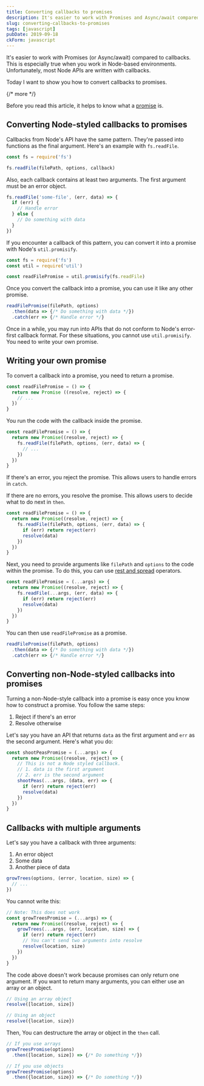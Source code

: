 ```yaml
---
title: Converting callbacks to promises
description: It's easier to work with Promises and Async/await compared to callbacks. I teach you how to convert any callback into a promise.
slug: converting-callbacks-to-promises
tags: [javascript]
pubDate: 2019-09-18
ckForm: javascript
---
```



It's easier to work with Promises (or Async/await) compared to callbacks. This is especially true when you work in Node-based environments. Unfortunately, most Node APIs are written with callbacks. 

Today I want to show you how to convert callbacks to promises. 

{/* more */}

Before you read this article, it helps to know what a [promise][1] is. 

## Converting Node-styled callbacks to promises

Callbacks from Node's API have the same pattern. They're passed into functions as the final argument. Here's an example with `fs.readFile`. 

```js
const fs = require('fs') 

fs.readFile(filePath, options, callback)
```

Also, each callback contains at least two arguments. The first argument must be an error object. 

```js
fs.readFile('some-file', (err, data) => {
  if (err) {
    // Handle error 
  } else {
    // Do something with data
  }
})
```

If you encounter a callback of this pattern, you can convert it into a promise with Node's `util.promisify`. 

```js
const fs = require('fs')
const util = require('util')

const readFilePromise = util.promisify(fs.readFile)
```

Once you convert the callback into a promise, you can use it like any other promise. 

```js
readFilePromise(filePath, options)
  .then(data => {/* Do something with data */})
  .catch(err => {/* Handle error */}
```

Once in a while, you may run into APIs that do not conform to Node's error-first callback format. For these situations, you cannot use `util.promisify`. You need to write your own promise. 

## Writing your own promise

To convert a callback into a promise, you need to return a promise. 

```js
const readFilePromise = () => {
  return new Promise ((resolve, reject) => {
    // ...  
  })
}
```

You run the code with the callback inside the promise. 

```js
const readFilePromise = () => {
  return new Promise((resolve, reject) => {
    fs.readFile(filePath, options, (err, data) => {
      // ...
    })
  })
}
```

If there's an error, you reject the promise. This allows users to handle errors in `catch`. 

If there are no errors, you resolve the promise. This allows users to decide what to do next in `then`. 

```js
const readFilePromise = () => {
  return new Promise((resolve, reject) => {
    fs.readFile(filePath, options, (err, data) => {
      if (err) return reject(err)
      resolve(data)
    })
  })
}
```

Next, you need to provide arguments like `filePath` and `options` to the code within the promise. To do this, you can use [rest and spread][2] operators. 

```js
const readFilePromise = (...args) => {
  return new Promise((resolve, reject) => {
    fs.readFile(...args, (err, data) => {
      if (err) return reject(err)
      resolve(data)
    })
  })
}
```

You can then use `readFilePromise` as a promise. 

```js
readFilePromise(filePath, options)
  .then(data => {/* Do something with data */})
  .catch(err => {/* Handle error */}
```

## Converting non-Node-styled callbacks into promises

Turning a non-Node-style callback into a promise is easy once you know how to construct a promise. You follow the same steps: 

1. Reject if there's an error 
2. Resolve otherwise 

Let's say you have an API that returns `data` as the first argument and `err` as the second argument. Here's what you do: 

```js
const shootPeasPromise = (...args) => {
  return new Promise((resolve, reject) => {
    // This is not a Node styled callback. 
    // 1. data is the first argument 
    // 2. err is the second argument
    shootPeas(...args, (data, err) => {
      if (err) return reject(err)
      resolve(data)
    })
  })
}
```

## Callbacks with multiple arguments

Let's say you have a callback with three arguments: 

1. An error object 
2. Some data
3. Another piece of data 

```js
growTrees(options, (error, location, size) => {
  // ... 
})
```

You cannot write this: 

```js
// Note: This does not work 
const growTreesPromise = (...args) => {
  return new Promise((resolve, reject) => {
    growTrees(...args, (err, location, size) => {
      if (err) return reject(err)
      // You can't send two arguments into resolve
      resolve(location, size)
    })
  })
}
```

The code above doesn't work because promises can only return one argument. If you want to return many arguments, you can either use an array or an object. 

```js
// Using an array object
resolve([location, size])

// Using an object
resolve({location, size})
```

Then, You can destructure the array or object in the `then` call. 

```js
// If you use arrays
growTreesPromise(options)
  .then([location, size]) => {/* Do something */})

// If you use objects
growTreesPromise(options)
  .then({location, size}) => {/* Do something */})
```

[1]:	/blog/js-promises/ "JavaScript promise"
[2]:	/blog/es6/#the-rest-parameter-and-spread-operator "Introduction to ES6: Rest and Spread Operators"
